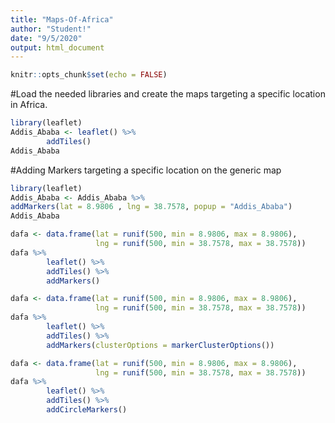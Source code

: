 ```yaml
---
title: "Maps-Of-Africa"
author: "Student!"
date: "9/5/2020"
output: html_document
---
```


```r
knitr::opts_chunk$set(echo = FALSE)
```

#Load the needed libraries and create the maps targeting a specific location in Africa.

```r
library(leaflet)
Addis_Ababa <- leaflet() %>%
        addTiles()
Addis_Ababa
```

#Adding Markers targeting a specific location on the generic map

```r
library(leaflet)
Addis_Ababa <- Addis_Ababa %>%
addMarkers(lat = 8.9806 , lng = 38.7578, popup = "Addis_Ababa")
Addis_Ababa
```


```r
dafa <- data.frame(lat = runif(500, min = 8.9806, max = 8.9806),
                   lng = runif(500, min = 38.7578, max = 38.7578))
dafa %>%
        leaflet() %>%
        addTiles() %>%
        addMarkers()
```

```r
dafa <- data.frame(lat = runif(500, min = 8.9806, max = 8.9806),
                   lng = runif(500, min = 38.7578, max = 38.7578))
dafa %>%
        leaflet() %>%
        addTiles() %>%
        addMarkers(clusterOptions = markerClusterOptions())
```
```r
dafa <- data.frame(lat = runif(500, min = 8.9806, max = 8.9806),
                   lng = runif(500, min = 38.7578, max = 38.7578))
dafa %>%
        leaflet() %>%
        addTiles() %>%
        addCircleMarkers()
```

